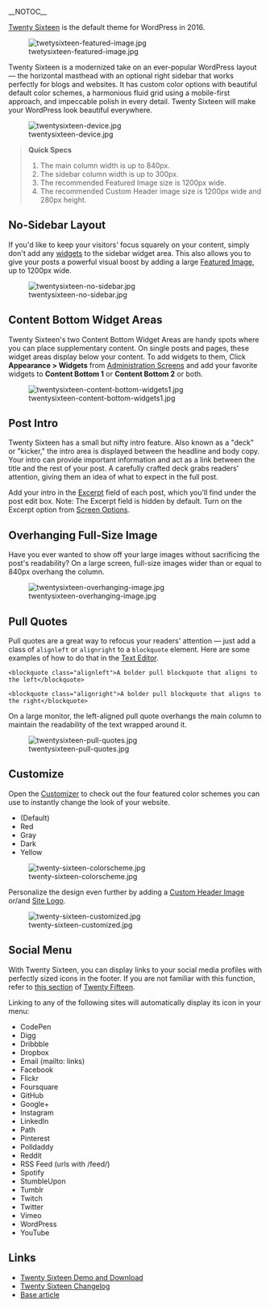__NOTOC__

{{Languages|
{{en|Twenty_Sixteen}}
{{ja|Twenty_Sixteen}}
}}

[https://wordpress.org/themes/twentysixteen Twenty Sixteen] is the default theme for WordPress in 2016.

[[File:twetysixteen-featured-image.jpg]]

Twenty Sixteen is a modernized take on an ever-popular WordPress layout — the horizontal masthead with an optional right sidebar that works perfectly for blogs and websites. It has custom color options with beautiful default color schemes, a harmonious fluid grid using a mobile-first approach, and impeccable polish in every detail. Twenty Sixteen will make your WordPress look beautiful everywhere.

[[File:twentysixteen-device.jpg]]

<blockquote>
'''Quick Specs'''
# The main column width is up to 840px.
# The sidebar column width is up to 300px.
# The recommended Featured Image size is 1200px wide.
# The recommended Custom Header image size is 1200px wide and 280px height.
</blockquote>


== No-Sidebar Layout ==

If you'd like to keep your visitors' focus squarely on your content, simply don't add any [[WordPress Widgets|widgets]] to the sidebar widget area. This also allows you to give your posts a powerful visual boost by adding a large [[Post Thumbnails|Featured Image]], up to 1200px wide.

[[File:twentysixteen-no-sidebar.jpg]]


== Content Bottom Widget Areas ==

Twenty Sixteen's two Content Bottom Widget Areas are handy spots where you can place supplementary content. On single posts and pages, these widget areas display below your content. To add widgets to them, Click '''Appearance > Widgets''' from [[Administration Screens]] and add your favorite widgets to '''Content Bottom 1''' or '''Content Bottom 2''' or both.

[[File:twentysixteen-content-bottom-widgets1.jpg]]


== Post Intro ==

Twenty Sixteen has a small but nifty intro feature. Also known as a "deck" or "kicker," the intro area is displayed between the headline and body copy. Your intro can provide important information and act as a link between the title and the rest of your post. A carefully crafted deck grabs readers' attention, giving them an idea of what to expect in the full post. 

Add your intro in the [[Excerpt]] field of each post, which you'll find under the post edit box. Note: The Excerpt field is hidden by default. Turn on the Excerpt option from [[Writing_Posts#Screen_Options|Screen Options]]. 


== Overhanging Full-Size Image ==

Have you ever wanted to show off your large images without sacrificing the post's readability? On a large screen, full-size images wider than or equal to 840px overhang the column.

[[File:twentysixteen-overhanging-image.jpg]]


== Pull Quotes ==

Pull quotes are a great way to refocus your readers' attention — just add a class of <tt>alignleft</tt> or <tt>alignright</tt> to a <tt>blockquote</tt> element. Here are some examples of how to do that in the [[Writing_Posts#Visual_Versus_Text_Editor|Text Editor]].

<pre>
<blockquote class="alignleft">A bolder pull blockquote that aligns to the left</blockquote>
 
<blockquote class="alignright">A bolder pull blockquote that aligns to the right</blockquote>
</pre>

On a large monitor, the left-aligned pull quote overhangs the main column to maintain the readability of the text wrapped around it.

[[File:twentysixteen-pull-quotes.jpg]]


== Customize ==

Open the [[Appearance_Customize_Screen|Customizer]] to check out the four featured color schemes you can use to instantly change the look of your website.
* (Default)
* Red
* Gray
* Dark
* Yellow

[[File:twenty-sixteen-colorscheme.jpg]]

Personalize the design even further by adding a [[Appearance_Customize_Screen#Header_Image|Custom Header Image]] or/and [[Appearance_Customize_Screen#Site_Title_.26_Tagline|Site Logo]].

[[File:twenty-sixteen-customized.jpg]]


== Social Menu ==

With Twenty Sixteen, you can display links to your social media profiles with perfectly sized icons in the footer. If you are not familiar with this function, refer to [[Twenty_Fifteen#Add_Social_Icons|this section]] of [[Twenty Fifteen]].

Linking to any of the following sites will automatically display its icon in your menu:

* CodePen
* Digg
* Dribbble
* Dropbox
* Email (mailto: links)
* Facebook
* Flickr
* Foursquare
* GitHub
* Google+
* Instagram
* LinkedIn
* Path
* Pinterest
* Polldaddy
* Reddit
* RSS Feed (urls with /feed/)
* Spotify
* StumbleUpon
* Tumblr
* Twitch
* Twitter
* Vimeo
* WordPress
* YouTube


== Links ==

* [https://wordpress.org/themes/twentysixteen/ Twenty Sixteen Demo and Download]
* [https://codex.wordpress.org/Twenty_Sixteen_Theme_Changelog Twenty Sixteen Changelog]
* [https://theme.wordpress.com/themes/twentysixteen/ Base article]